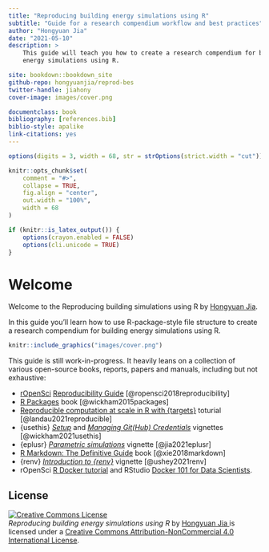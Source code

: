 ```yaml
---
title: "Reproducing building energy simulations using R"
subtitle: "Guide for a research compendium workflow and best practices"
author: "Hongyuan Jia"
date: "2021-05-10"
description: >
    This guide will teach you how to create a research compendium for building
    energy simulations using R.

site: bookdown::bookdown_site
github-repo: hongyuanjia/reprod-bes
twitter-handle: jiahony
cover-image: images/cover.png

documentclass: book
bibliography: [references.bib]
biblio-style: apalike
link-citations: yes
---
```


```r
options(digits = 3, width = 68, str = strOptions(strict.width = "cut"))

knitr::opts_chunk$set(
    comment = "#>",
    collapse = TRUE,
    fig.align = "center",
    out.width = "100%",
    width = 68
)

if (knitr::is_latex_output()) {
    options(crayon.enabled = FALSE)
    options(cli.unicode = TRUE)
}
```

# Welcome {-}

Welcome to the Reproducing building simulations using R by [Hongyuan Jia](https://hongyuanjia.me).

In this guide you'll learn how to use R-package-style file structure to create a
research compendium for building energy simulations using R.

```r
knitr::include_graphics("images/cover.png")
```

This guide is still work-in-progress. It heavily leans on a collection of
various open-source books, reports, papers and manuals, including but not
exhaustive:

* [rOpenSci](https://ropensci.org/)
  [Reproducibility Guide](https://ropensci.github.io/reproducibility-guide/)
  [@ropensci2018reproducibility]
* [R Packages](https://r-pkgs.org/) book [@wickham2015packages]
* [Reproducible computation at scale in R with {targets}](https://github.com/wlandau/targets-tutorial)
  toturial [@landau2021reproducible]
* {usethis}
  [*Setup*](https://usethis.r-lib.org/articles/articles/usethis-setup.html) and
  [*Managing Git(Hub) Credentials*](https://usethis.r-lib.org/articles/articles/git-credentials.html)
  vignettes [@wickham2021usethis]
* {eplusr}
  [*Parametric simulations*](https://hongyuanjia.github.io/eplusr/articles/param.html)
  vignette [@jia2021eplusr]
* [R Markdown: The Definitive Guide](https://bookdown.org/yihui/rmarkdown/) book
  [@xie2018markdown]
* {renv} [*Introduction to {renv}*](https://rstudio.github.io/renv/articles/renv.html)
  vignette [@ushey2021renv]
* rOpenSci [R Docker tutorial](https://ropenscilabs.github.io/r-docker-tutorial/)
  and RStudio [Docker 101 for Data Scientists](https://environments.rstudio.com/docker.html).

## License {-}

<a rel="license" href="http://creativecommons.org/licenses/by-nc/4.0/">
    <img alt="Creative Commons License" style="border-width:0" src="https://i.creativecommons.org/l/by-nc/4.0/88x31.png"/>
</a>
<br/>
<span xmlns:dct="http://purl.org/dc/terms/" property="dct:title">
    *Reproducing building energy simulations using R*
</span>
    by
<a xmlns:cc="http://creativecommons.org/ns#" href="https://github.com/hongyuanjia/reprod-bes" property="cc:attributionName" rel="cc:attributionURL">
    Hongyuan Jia
</a>
    is licensed under a
<a rel="license" href="http://creativecommons.org/licenses/by-nc/4.0/">
    Creative Commons Attribution-NonCommercial 4.0 International License</a>.
